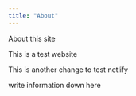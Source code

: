 ```yaml
---
title: "About"
---
```


About this site

This is a test website

This is another change to test netlify

write information down here
